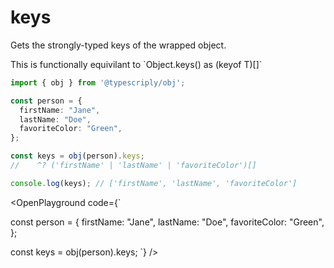 
# keys

Gets the strongly-typed keys of the wrapped object.

<Callout type="info">
  This is functionally equivilant to `Object.keys() as (keyof T)[]`
</Callout>

```ts copy
import { obj } from '@typescriply/obj';

const person = {
  firstName: "Jane",
  lastName: "Doe",
  favoriteColor: "Green",
};

const keys = obj(person).keys;
//    ^? ('firstName' | 'lastName' | 'favoriteColor')[]

console.log(keys); // ['firstName', 'lastName', 'favoriteColor']
```

<OpenPlayground
  code={`

const person = {
  firstName: "Jane",
  lastName: "Doe",
  favoriteColor: "Green",
};

const keys = obj(person).keys;
`}
/>
